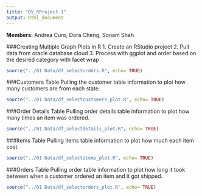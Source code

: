 ```yaml
---
title: "DV_RProject 1"
output: html_document
---
```


**Members:** Andrea Curo, Dora Cheng, Sonam Shah

###Creating Multiple Graph Plots in R
1. Create an RStudio project
2. Pull data from oracle database cloud
3. Process with ggplot and order based on the desired category with facet wrap

```r
source("../01 Data/df_selectorders.R", echo= TRUE)
```

###Customers Table
Pulling the customer table information to plot how many customers are from each state.
```r
source("../01 Data/df_selectcustomers_plot.R", echo= TRUE)
```

###Order Details Table
Pulling order details table information to plot how many times an item was ordered.
```r
source("../01 Data/df_selectdetails_plot.R", echo= TRUE)
```

###Items Table
Pulling items table information to plot how much each item cost.
```r
source("../01 Data/df_selectitems_plot.R", echo= TRUE)
```

###Orders Table
Pulling order table information to plot how long it took between when a customer ordered an item and it got shipped.
```r
source("../01 Data/df_selectorders_plot.R", echo= TRUE)
```